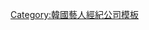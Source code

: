 {{Navbox
|name = Saram Entertainment
|title = [[Saram Entertainment|<span style="color: white ">Saram Entertainment</span>]]
|listclass = hlist
|titlestyle = background-color:#c8a62b; color:white;
|groupstyle = background-color:#c8a62b; color:white;
|belowstyle = background-color:#c8a62b; color:white;
|group1 = 社長
|list1  = 金賢碩
|group2 = 代表
|list2  = 李素英
|group3 = 旗下藝人
|list3  =
*[[趙震雄]]
*[[韓藝璃]]
*[[卞約漢]]
*[[崔元英]]
*[[權律]]
*[[李荷妮]]
*{{tsl|ko|김재영 (1977년)|金載英}}
*[[金成圭]]
*[[李家燮]]
*[[李荷娜]]
*[[大衛·麥金尼斯]]
*[[朴藝珍]]
*{{tsl|ko|정소리|鄭素利}}
*{{tsl|ko|홍기준|洪基俊}}
*{{tsl|ko|이주연 (1994년)|李珠妍}}
*[[嚴正化]]
*[[秀英 (少女時代)|秀英]]
*[[崔嬉序]]
*文東赫
*{{tsl|ko|이민웅 (배우)|李敏雄}}
*{{tsl|ko|이성욱 (배우)|李胜旭}}
*劉熙捷 
*李雲山
*權彩恩 
*申月奇
*[[朴珪瑛]]
*[[金宥安]]
*[[孔明 (藝人)|孔明]]
*[[鄭好娟]]
*{{link-ko|全蔡誾|전채은}}
*[[金敏荷 (1995年)|金敏荷]]

|group4 = 电影製作
|list4 = 
*[[占卜師們]]
*[[憤怒的倫理學]]
|below = 官方網站 : [http://esaram.co.kr/ko/artist]
}}
<noinclude>
[[Category:韓國藝人經紀公司模板]]
</noinclude>